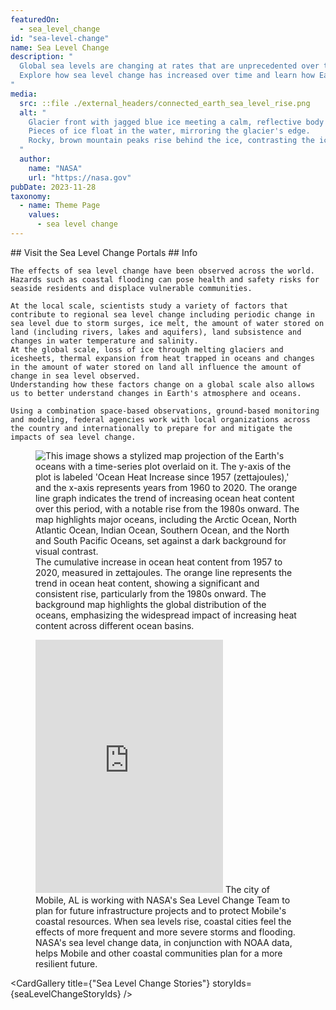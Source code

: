 ```yaml
---
featuredOn:
  - sea_level_change 
id: "sea-level-change"
name: Sea Level Change
description: "
  Global sea levels are changing at rates that are unprecedented over the past 2,500 years.
  Explore how sea level change has increased over time and learn how Earth data are helping communities plan for changing sea levels.
"
media:
  src: ::file ./external_headers/connected_earth_sea_level_rise.png
  alt: "
    Glacier front with jagged blue ice meeting a calm, reflective body of water.
    Pieces of ice float in the water, mirroring the glacier's edge.
    Rocky, brown mountain peaks rise behind the ice, contrasting the icy blue with earthy tones under a cloudy sky.
  "
  author:
    name: "NASA"
    url: "https://nasa.gov"
pubDate: 2023-11-28
taxonomy:
  - name: Theme Page
    values:
      - sea level change
---
```






<GridContainer className="padding-top-6 padding-bottom-4">
  <Grid row>
    <Grid col>
      <Prose>
        ## Visit the Sea Level Change Portals
      </Prose>
    </Grid>
  </Grid>
</GridContainer>

<SLRCarousel />

<Block>
  <Prose>
    ## Info

    The effects of sea level change have been observed across the world.
    Hazards such as coastal flooding can pose health and safety risks for seaside residents and displace vulnerable communities.

    At the local scale, scientists study a variety of factors that contribute to regional sea level change including periodic change in sea level due to storm surges, ice melt, the amount of water stored on land (including rivers, lakes and aquifers), land subsistence and changes in water temperature and salinity.
    At the global scale, loss of ice through melting glaciers and icesheets, thermal expansion from heat trapped in oceans and changes in the amount of water stored on land all influence the amount of change in sea level observed.
    Understanding how these factors change on a global scale also allows us to better understand changes in Earth's atmosphere and oceans.

    Using a combination space-based observations, ground-based monitoring and modeling, federal agencies work with local organizations across the country and internationally to prepare for and mitigate the impacts of sea level change.
  </Prose>
    <Figure>
          <Image
            src={new URL('./theme.SLR.introduction_sea_level_change/oceans_spilhaus.jpg', import.meta.url).href}
            alt="This image shows a stylized map projection of the Earth's oceans with a time-series plot overlaid on it. The y-axis of the plot is labeled 'Ocean Heat Increase since 1957 (zettajoules),' and the x-axis represents years from 1960 to 2020. The orange line graph indicates the trend of increasing ocean heat content over this period, with a notable rise from the 1980s onward. The map highlights major oceans, including the Arctic Ocean, North Atlantic Ocean, Indian Ocean, Southern Ocean, and the North and South Pacific Oceans, set against a dark background for visual contrast."
          />
        <Caption
          attrAuthor='The NASA Scientific Visualization Studio'
          attrUrl='https://svs.gsfc.nasa.gov/5111'
        >
          The cumulative increase in ocean heat content from 1957 to 2020, measured in zettajoules. The orange line represents the trend in ocean heat content, showing a significant and consistent rise, particularly from the 1980s onward. The background map highlights the global distribution of the oceans, emphasizing the widespread impact of increasing heat content across different ocean basins. 
        </Caption>
    </Figure>
</Block>

<Block type="wide">
  <Figure>
    <Embed
      height="405"
      src="https://www.youtube.com/embed/T7qcwWVMiVs"
      title="NASA and Sea Level Change"
    />
    <Caption attrAuthor="NASA" attrUrl="https://nasa.gov/">
    The city of Mobile, AL is working with NASA's Sea Level Change Team to plan for future infrastructure projects and to protect Mobile's coastal resources. When sea levels rise, coastal cities feel the effects of more frequent and more severe storms and flooding. NASA's sea level change data, in conjunction with NOAA data, helps Mobile and other coastal communities plan for a more resilient future.
    </Caption>
  </Figure>
</Block>

<Block type='wide'>
  <Figure>
    <Carousel items={contentArray} />
  </Figure>
</Block>

<CardGallery title={"Sea Level Change Stories"} storyIds={seaLevelChangeStoryIds} />
